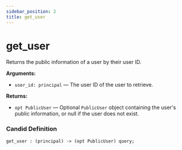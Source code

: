 ```yaml
---
sidebar_position: 2
title: get_user
---
```

# get_user

Returns the public information of a user by their user ID.

**Arguments:**

- `user_id: principal` — The user ID of the user to retrieve.

**Returns:**

- `opt PublicUser` — Optional `PublicUser` object containing the user's public information, or null if the user does not exist.

### Candid Definition

```candid
get_user : (principal) -> (opt PublicUser) query;
```
